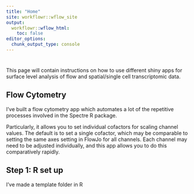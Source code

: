 ```yaml
---
title: "Home"
site: workflowr::wflow_site
output:
  workflowr::wflow_html:
    toc: false
editor_options:
  chunk_output_type: console
---
```


# {.tabset .tabset-fade}

This page will contain instructions on how to use different shiny apps for surface level analysis of flow and spatial/single cell transcriptomic data. 

## Flow Cytometry{.tabset .tabset-fade}

I've built a flow cytometry app which automates a lot of the repetitive processes involved in the Spectre R package. 

Particularly, it allows you to set individual cofactors for scaling channel values. The default is to set a single cofactor, which may be comparable to setting the same axes setting in FlowJo for all channels. Each channel may need to be adjusted individually, and this app allows you to do this comparatively rapidly. 

## Step 1: R set up

I've made a template folder in R 







